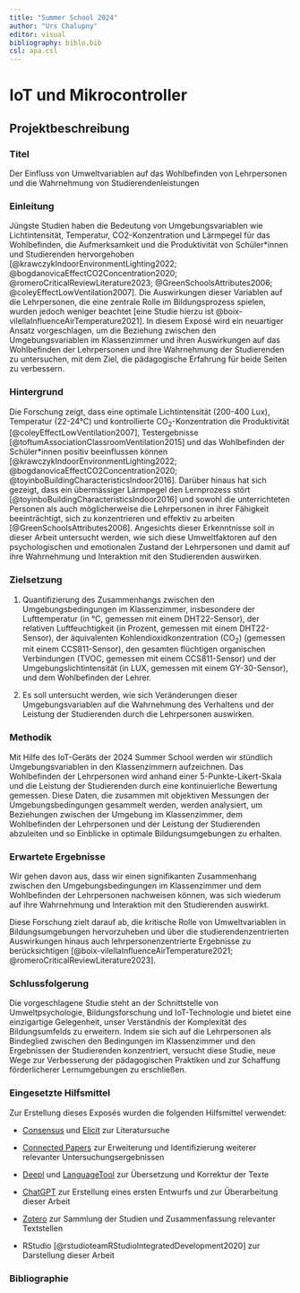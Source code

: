 ```yaml
---
title: "Summer School 2024"
author: "Urs Chalupny"
editor: visual
bibliography: biblo.bib
csl: apa.csl
---
```


# IoT und Mikrocontroller

## Projektbeschreibung

### Titel

Der Einfluss von Umweltvariablen auf das Wohlbefinden von Lehrpersonen und die Wahrnehmung von Studierendenleistungen

### Einleitung

Jüngste Studien haben die Bedeutung von Umgebungsvariablen wie Lichtintensität, Temperatur, CO2-Konzentration und Lärmpegel für das Wohlbefinden, die Aufmerksamkeit und die Produktivität von Schüler\*innen und Studierenden hervorgehoben [@krawczykIndoorEnvironmentLighting2022; @bogdanovicaEffectCO2Concentration2020; @romeroCriticalReviewLiterature2023; @GreenSchoolsAttributes2006; @coleyEffectLowVentilation2007]. Die Auswirkungen dieser Variablen auf die Lehrpersonen, die eine zentrale Rolle im Bildungsprozess spielen, wurden jedoch weniger beachtet [eine Studie hierzu ist @boix-vilellaInfluenceAirTemperature2021]. In diesem Exposé wird ein neuartiger Ansatz vorgeschlagen, um die Beziehung zwischen den Umgebungsvariablen im Klassenzimmer und ihren Auswirkungen auf das Wohlbefinden der Lehrpersonen und ihre Wahrnehmung der Studierenden zu untersuchen, mit dem Ziel, die pädagogische Erfahrung für beide Seiten zu verbessern.

### Hintergrund

Die Forschung zeigt, dass eine optimale Lichtintensität (200-400 Lux), Temperatur (22-24°C) und kontrollierte CO~2~-Konzentration die Produktivität [@coleyEffectLowVentilation2007], Testergebnisse [@toftumAssociationClassroomVentilation2015] und das Wohlbefinden der Schüler\*innen positiv beeinflussen können [@krawczykIndoorEnvironmentLighting2022; @bogdanovicaEffectCO2Concentration2020; @toyinboBuildingCharacteristicsIndoor2016]. Darüber hinaus hat sich gezeigt, dass ein übermässiger Lärmpegel den Lernprozess stört [@toyinboBuildingCharacteristicsIndoor2016] und sowohl die unterrichteten Personen als auch möglicherweise die Lehrpersonen in ihrer Fähigkeit beeinträchtigt, sich zu konzentrieren und effektiv zu arbeiten [@GreenSchoolsAttributes2006]. Angesichts dieser Erkenntnisse soll in dieser Arbeit untersucht werden, wie sich diese Umweltfaktoren auf den psychologischen und emotionalen Zustand der Lehrpersonen und damit auf ihre Wahrnehmung und Interaktion mit den Studierenden auswirken.

### Zielsetzung

1.  Quantifizierung des Zusammenhangs zwischen den Umgebungsbedingungen im Klassenzimmer, insbesondere der Lufttemperatur (in °C, gemessen mit einem DHT22-Sensor), der relativen Luftfeuchtigkeit (in Prozent, gemessen mit einem DHT22-Sensor), der äquivalenten Kohlendioxidkonzentration (CO~2~) (gemessen mit einem CCS811-Sensor), den gesamten flüchtigen organischen Verbindungen (TVOC, gemessen mit einem CCS811-Sensor) und der Umgebungslichtintensität (in LUX, gemessen mit einem GY-30-Sensor), und dem Wohlbefinden der Lehrer.

2.  Es soll untersucht werden, wie sich Veränderungen dieser Umgebungsvariablen auf die Wahrnehmung des Verhaltens und der Leistung der Studierenden durch die Lehrpersonen auswirken.

### Methodik

Mit Hilfe des IoT-Geräts der 2024 Summer School werden wir stündlich Umgebungsvariablen in den Klassenzimmern aufzeichnen. Das Wohlbefinden der Lehrpersonen wird anhand einer 5-Punkte-Likert-Skala und die Leistung der Studierenden durch eine kontinuierliche Bewertung gemessen. Diese Daten, die zusammen mit objektiven Messungen der Umgebungsbedingungen gesammelt werden, werden analysiert, um Beziehungen zwischen der Umgebung im Klassenzimmer, dem Wohlbefinden der Lehrpersonen und der Leistung der Studierenden abzuleiten und so Einblicke in optimale Bildungsumgebungen zu erhalten.

### Erwartete Ergebnisse

Wir gehen davon aus, dass wir einen signifikanten Zusammenhang zwischen den Umgebungsbedingungen im Klassenzimmer und dem Wohlbefinden der Lehrpersonen nachweisen können, was sich wiederum auf ihre Wahrnehmung und Interaktion mit den Studierenden auswirkt.

::: {#hide .content-visible when-format="html"}
Diese Forschung zielt darauf ab, die kritische Rolle von Umweltvariablen in Bildungsumgebungen hervorzuheben und über die studierendenzentrierten Auswirkungen hinaus auch lehrpersonenzentrierte Ergebnisse zu berücksichtigen [@boix-vilellaInfluenceAirTemperature2021; @romeroCriticalReviewLiterature2023].

### Schlussfolgerung

Die vorgeschlagene Studie steht an der Schnittstelle von Umweltpsychologie, Bildungsforschung und IoT-Technologie und bietet eine einzigartige Gelegenheit, unser Verständnis der Komplexität des Bildungsumfelds zu erweitern. Indem sie sich auf die Lehrpersonen als Bindeglied zwischen den Bedingungen im Klassenzimmer und den Ergebnissen der Studierenden konzentriert, versucht diese Studie, neue Wege zur Verbesserung der pädagogischen Praktiken und zur Schaffung förderlicherer Lernumgebungen zu erschließen.
:::

### Eingesetzte Hilfsmittel

Zur Erstellung dieses Exposés wurden die folgenden Hilfsmittel verwendet:

-   [Consensus](https://consensus.app) und [Elicit](https://elicit.com/) zur Literatursuche

-   [Connected Papers](https://www.connectedpapers.com) zur Erweiterung und Identifizierung weiterer relevanter Untersuchungsergebnissen

-   [Deepl](https://www.deepl.com/translator) und [LanguageTool](https://languagetool.org/de) zur Übersetzung und Korrektur der Texte

-   [ChatGPT](https://chat.openai.com) zur Erstellung eines ersten Entwurfs und zur Überarbeitung dieser Arbeit

-   [Zotero](https://www.zotero.org) zur Sammlung der Studien und Zusammenfassung relevanter Textstellen

-   RStudio [@rstudioteamRStudioIntegratedDevelopment2020] zur Darstellung dieser Arbeit

### Bibliographie
